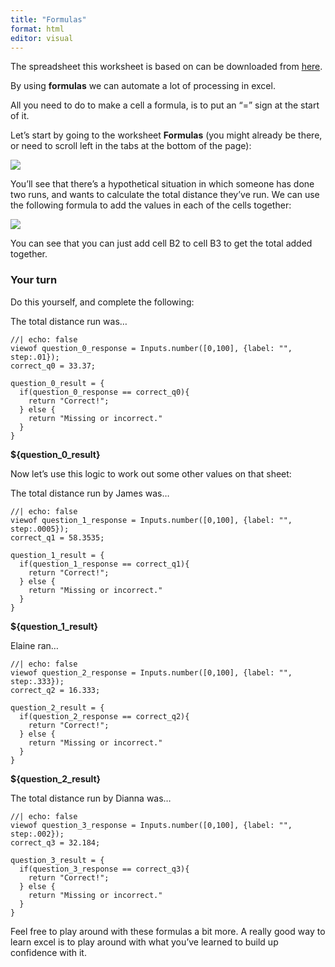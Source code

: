 ```yaml
---
title: "Formulas"
format: html
editor: visual
---
```


The spreadsheet this worksheet is based on can be downloaded from [here](Excel_Workshop.xlsx).

By using **formulas** we can automate a lot of processing in excel.

All you need to do to make a cell a formula, is to put an "=" sign at the start of it.

Let's start by going to the worksheet **Formulas** (you might already be there, or need to scroll left in the tabs at the bottom of the page):

![](formulasTab.png)

You'll see that there's a hypothetical situation in which someone has done two runs, and wants to calculate the total distance they've run. We can use the following formula to add the values in each of the cells together:

![](formulas_addition.png)

You can see that you can just add cell B2 to cell B3 to get the total added together.

### Your turn

Do this yourself, and complete the following:

The total distance run was...

```ojs
//| echo: false
viewof question_0_response = Inputs.number([0,100], {label: "", step:.01});
correct_q0 = 33.37;

question_0_result = { 
  if(question_0_response == correct_q0){
    return "Correct!";
  } else {
    return "Missing or incorrect."
  } 
}
```

**\${question_0\_result}**

Now let's use this logic to work out some other values on that sheet:

The total distance run by James was...

```ojs
//| echo: false
viewof question_1_response = Inputs.number([0,100], {label: "", step:.0005});
correct_q1 = 58.3535;

question_1_result = { 
  if(question_1_response == correct_q1){
    return "Correct!";
  } else {
    return "Missing or incorrect."
  } 
}
```

**\${question_1\_result}**

Elaine ran...

```ojs
//| echo: false
viewof question_2_response = Inputs.number([0,100], {label: "", step:.333});
correct_q2 = 16.333;

question_2_result = { 
  if(question_2_response == correct_q2){
    return "Correct!";
  } else {
    return "Missing or incorrect."
  } 
}
```

**\${question_2\_result}**

The total distance run by Dianna was...

```ojs
//| echo: false
viewof question_3_response = Inputs.number([0,100], {label: "", step:.002});
correct_q3 = 32.184;

question_3_result = { 
  if(question_3_response == correct_q3){
    return "Correct!";
  } else {
    return "Missing or incorrect."
  } 
}
```

Feel free to play around with these formulas a bit more. A really good way to learn excel is to play around with what you've learned to build up confidence with it.
